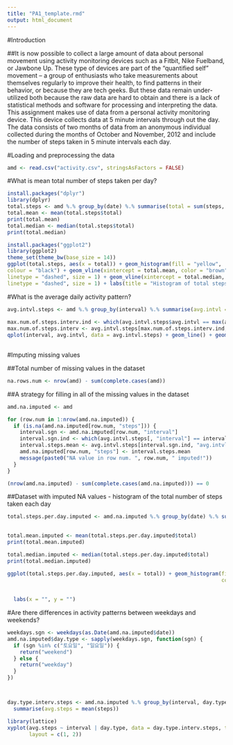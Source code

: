 ```yaml
---
title: "PA1_template.rmd"
output: html_document
---
```


#Introduction

##It is now possible to collect a large amount of data about personal movement using activity monitoring devices such as a Fitbit, Nike Fuelband, or Jawbone Up. These type of devices are part of the “quantified self” movement – a group of enthusiasts who take measurements about themselves regularly to improve their health, to find patterns in their behavior, or because they are tech geeks. But these data remain under-utilized both because the raw data are hard to obtain and there is a lack of statistical methods and software for processing and interpreting the data.  This assignment makes use of data from a personal activity monitoring device. This device collects data at 5 minute intervals through out the day. The data consists of two months of data from an anonymous individual collected during the months of October and November, 2012 and include the number of steps taken in 5 minute intervals each day.

#Loading and preprocessing the data
```r
amd <- read.csv("activity.csv", stringsAsFactors = FALSE)
```


#What is mean total number of steps taken per day?
```r
install.packages("dplyr")
library(dplyr)
total.steps <- amd %.% group_by(date) %.% summarise(total = sum(steps, na.rm = T))
total.mean <- mean(total.steps$total)
print(total.mean)
total.median <- median(total.steps$total)
print(total.median)

install.packages("ggplot2")
library(ggplot2)
theme_set(theme_bw(base_size = 14))
ggplot(total.steps, aes(x = total)) + geom_histogram(fill = "yellow", 
colour = "black") + geom_vline(xintercept = total.mean, color = "brown", 
linetype = "dashed", size = 1) + geom_vline(xintercept = total.median, color = "red", 
linetype = "dashed", size = 1) + labs(title = "Histogram of total steps \n taken for each day") + labs(x = "", y = "")
```

#What is the average daily activity pattern?
```r
avg.intvl.steps <- amd %.% group_by(interval) %.% summarise(avg.intvl = mean(steps, 
                                                                             na.rm = T))
max.num.of.steps.interv.ind <- which(avg.intvl.steps$avg.intvl == max(avg.intvl.steps$avg.intvl))
max.num.of.steps.interv <- avg.intvl.steps[max.num.of.steps.interv.ind, 1]
qplot(interval, avg.intvl, data = avg.intvl.steps) + geom_line() + geom_vline(xintercept = max.num.of.steps.interv, 
                                                                              color = "red", linetype = "dashed", size = 1) + labs(title = "Time series of the 5-minute interval and the average number of steps taken, \n averaged across all days") + labs(x = "5-minute interval signature", y = "number of steps ")
```

#Imputing missing values

##Total number of missing values in the dataset
```r
na.rows.num <- nrow(amd) - sum(complete.cases(amd))
```

##A strategy for filling in all of the missing values in the dataset
```r
amd.na.imputed <- amd

for (row.num in 1:nrow(amd.na.imputed)) {
  if (is.na(amd.na.imputed[row.num, "steps"])) {
    interval.sgn <- amd.na.imputed[row.num, "interval"]
    interval.sgn.ind <- which(avg.intvl.steps[, "interval"] == interval.sgn)
    interval.steps.mean <- avg.intvl.steps[interval.sgn.ind, "avg.intvl"]
    amd.na.imputed[row.num, "steps"] <- interval.steps.mean
    message(paste0("NA value in row num. ", row.num, " imputed!"))
  }
}

(nrow(amd.na.imputed) - sum(complete.cases(amd.na.imputed))) == 0
```

##Dataset with imputed NA values - histogram of the total number of steps taken each day
```r
total.steps.per.day.imputed <- amd.na.imputed %.% group_by(date) %.% summarise(total = sum(steps, 
                                                                                           na.rm = T))

total.mean.imputed <- mean(total.steps.per.day.imputed$total)
print(total.mean.imputed)

total.median.imputed <- median(total.steps.per.day.imputed$total)
print(total.median.imputed)

ggplot(total.steps.per.day.imputed, aes(x = total)) + geom_histogram(fill = "yellow", 
                                                                     colour = "black") + geom_vline(xintercept = total.mean.imputed, color = "brown", 
                                                                                                    linetype = "dashed", size = 1) + geom_vline(xintercept = total.median.imputed, 
                                                                                                                                                color = "red", linetype = "dashed", size = 1) + labs(title = "Histogram of total number of steps taken for each day \n in the data set with imputed NA values") + 
  labs(x = "", y = "")
```

#Are there differences in activity patterns between weekdays and weekends?
```r
weekdays.sgn <- weekdays(as.Date(amd.na.imputed$date))
amd.na.imputed$day.type <- sapply(weekdays.sgn, function(sgn) {
  if (sgn %in% c("토요일", "일요일")) {
    return("weekend")
  } else {
    return("weekday")
  }
})



day.type.interv.steps <- amd.na.imputed %.% group_by(interval, day.type) %.% 
  summarise(avg.steps = mean(steps))

library(lattice)
xyplot(avg.steps ~ interval | day.type, data = day.type.interv.steps, type = "b", 
       layout = c(1, 2))
```